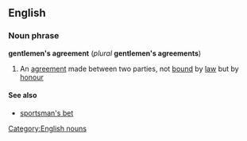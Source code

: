==English==
===Noun phrase===
'''gentlemen's agreement''' (''plural'' '''gentlemen's agreements''')

# An [[agreement]] made between two parties, not [[bound]] by [[law]] but by [[honour]]

====See also====
*[[sportsman's bet]]

[[Category:English nouns]]